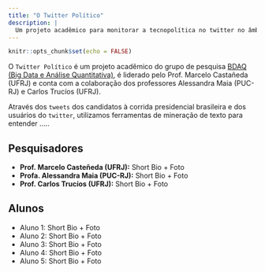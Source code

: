 ```yaml
---
title: "O Twitter Político"
description: |
  Um projeto acadêmico para monitorar a tecnopolítica no twitter no âmbito das eleições presidenciais brasileiras 2022.
---
```


```r
knitr::opts_chunk$set(echo = FALSE)
```

O `Twitter Político` é um projeto acadêmico do grupo de pesquisa [BDAQ (Big Data e Análise Quantitativa)](http://dgp.cnpq.br/dgp/espelhogrupo/764775), é liderado pelo Prof. Marcelo Castañeda (UFRJ) e conta com a colaboração dos professores Alessandra Maia (PUC-RJ) e Carlos Trucíos (UFRJ).

Através dos `tweets` dos candidatos à corrida presidencial brasileira e dos usuários do `twitter`, utilizamos ferramentas de mineração de texto para entender .....


## Pesquisadores

- **Prof. Marcelo Casteñeda (UFRJ):** Short Bio + Foto
- **Profa. Alessandra Maia (PUC-RJ):** Short Bio  + Foto
- **Prof. Carlos Trucíos (UFRJ):** Short Bio + Foto

## Alunos

- Aluno 1: Short Bio + Foto
- Aluno 2: Short Bio + Foto
- Aluno 3: Short Bio + Foto
- Aluno 4: Short Bio + Foto
- Aluno 5: Short Bio + Foto






